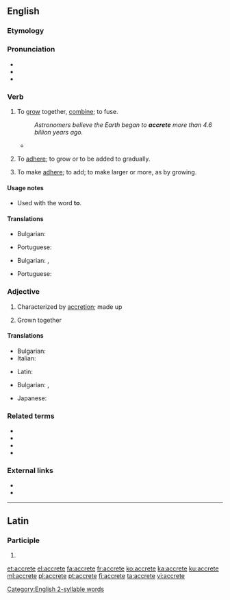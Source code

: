 ==English==
{{was wotd|2007|October|16}}

===Etymology===
{{back-form|accretion|lang=en}}

===Pronunciation===
* {{a|UK|US}}{{IPA|/əˈkɹiːt/|/əˈkɹit/|lang=en}}
* {{audio|en-us-accrete.ogg|Audio (US)|lang=en}}
* {{rhymes|iːt|lang=en}}
[[Category:English 2-syllable words]]

===Verb===
{{en-verb|accret}}

# {{lb|en|intransitive}} To [[grow]] together, [[combine]]; to fuse.
#: ''Astronomers believe the Earth began to '''accrete''' more than 4.6 billion years ago.''
#* {{quote-journal|author=Natalie Angier|title=The Moon comes around again &#91;print version: Revisiting a moon that still has secrets to reveal: Supermoon revives interest in its violent origins and hidden face, ''International New York Times'', 10 September 2014, p.&nbsp;8&#93;|url=http://www.nytimes.com/2014/09/09/science/revisiting-the-moon.html|work={{w|The New York Times}}|date=7 September 2014|passage=According to the reigning hypothesis, about 4.5 billion years ago, shortly after Earth had '''accreted''' down into a sphere from its little slub of circumsolar material, another newborn planet &#91;[[Theia]]&#93;, still shaky on its feet, slammed obliquely into Earth with terrifying force.}}
# {{lb|en|intransitive}} To [[adhere]]; to grow or to be added to gradually.
# {{lb|en|transitive}} To make [[adhere]]; to add; to make larger or more, as by growing.
#: {{rfquotek|Earle}}

====Usage notes====
* {{sense|to fuse}} Used with the word '''to'''.

====Translations====
{{trans-top|to grow together}}
* Bulgarian: {{t|bg|сраствам се}}
{{trans-mid}}
* Portuguese: {{t+|pt|acrescer}}
{{trans-bottom}}

{{trans-top|To adhere; to grow (to); to be added.}}
* Bulgarian: {{t+|bg|прилепвам}}, {{t+|bg|нараствам}}
{{trans-mid}}
* Portuguese: {{t+|pt|acrescer}}
{{trans-bottom}}

{{trans-top|To make adhere; to add.}}
{{trans-mid}}
{{trans-bottom}}

===Adjective===
{{en-adj|-}}

# Characterized by [[accretion]]; made up
#: {{usex|en|'''accrete''' matter}}
# {{lb|en|botany}} Grown together
#: {{rfquotek|Gray}}

====Translations====
{{trans-top|characterized by accretion}}
* Bulgarian: {{t+|bg|сраснат}}
* Italian: {{t|it|accreto}}
{{trans-mid}}
* Latin: {{t|la|accrētus}}
{{trans-bottom}}

{{trans-top|(botany) Grown together}}
* Bulgarian: {{t+|bg|сраснат}}, {{t|bg|срастнал се}}
{{trans-mid}}
* Japanese: {{t|ja|共生の|tr=きょうせい の,kyōsei no|sc=Jpan}}
{{trans-bottom}}

===Related terms===
* {{l|en|accrescence}}
* {{l|en|accrescent}}
* {{l|en|accretion}}
* {{l|en|accretive}}

===External links===
* {{R:OneLook}}
* {{R:Webster 1913}}

----

==Latin==

===Participle===
{{la-part-form|accrēte}}

# {{inflection of|accrētus||voc|m|s|lang=la}}

[[et:accrete]]
[[el:accrete]]
[[fa:accrete]]
[[fr:accrete]]
[[ko:accrete]]
[[ka:accrete]]
[[ku:accrete]]
[[ml:accrete]]
[[pl:accrete]]
[[pt:accrete]]
[[fi:accrete]]
[[ta:accrete]]
[[vi:accrete]]